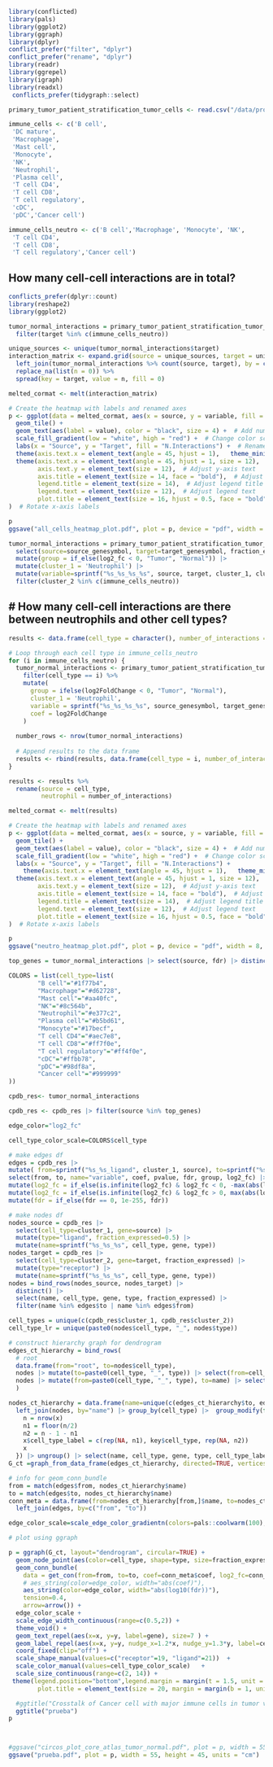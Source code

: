 ```r
library(conflicted)
library(pals)
library(ggplot2)
library(ggraph)
library(dplyr)
conflict_prefer("filter", "dplyr")
conflict_prefer("rename", "dplyr")
library(readr)
library(ggrepel)
library(igraph)
library(readxl)
 conflicts_prefer(tidygraph::select)
```




```r
primary_tumor_patient_stratification_tumor_cells <- read.csv("/data/projects/2022/CRCA/results/v0.1/crc-atlas-dataset/latest/ds_analyses/liana_cell2cell/neutrophil_subclusters/tumor_blood/neutrophil.csv", row.names=1)
```

```r
immune_cells <- c('B cell',
 'DC mature',
 'Macrophage',
 'Mast cell',
 'Monocyte',
 'NK',
 'Neutrophil',
 'Plasma cell',
 'T cell CD4',
 'T cell CD8',
 'T cell regulatory',
 'cDC',
 'pDC','Cancer cell')
```




```r
immune_cells_neutro <- c('B cell','Macrophage', 'Monocyte', 'NK',
 'T cell CD4',
 'T cell CD8',
 'T cell regulatory','Cancer cell')
```

## How many cell-cell interactions are in total?

```r

conflicts_prefer(dplyr::count)
library(reshape2)
library(ggplot2)

tumor_normal_interactions = primary_tumor_patient_stratification_tumor_cells|>
  filter(target %in% c(immune_cells_neutro))

unique_sources <- unique(tumor_normal_interactions$target)
interaction_matrix <- expand.grid(source = unique_sources, target = unique_sources) %>%
  left_join(tumor_normal_interactions %>% count(source, target), by = c("source", "target")) %>%
  replace_na(list(n = 0)) %>%
  spread(key = target, value = n, fill = 0)

melted_cormat <- melt(interaction_matrix)

# Create the heatmap with labels and renamed axes
p <- ggplot(data = melted_cormat, aes(x = source, y = variable, fill = value)) + 
  geom_tile() +
  geom_text(aes(label = value), color = "black", size = 4) +  # Add numeric labels
  scale_fill_gradient(low = "white", high = "red") +  # Change color scale to reds
  labs(x = "Source", y = "Target", fill = "N.Interactions") +  # Rename x and y axis labels
  theme(axis.text.x = element_text(angle = 45, hjust = 1),   theme_minimal(base_family = "Arial") +  # Clean theme with Arial font
  theme(axis.text.x = element_text(angle = 45, hjust = 1, size = 12),  # Adjust x-axis text
        axis.text.y = element_text(size = 12),  # Adjust y-axis text
        axis.title = element_text(size = 14, face = "bold"),  # Adjust axis titles
        legend.title = element_text(size = 14),  # Adjust legend title
        legend.text = element_text(size = 12),  # Adjust legend text
        plot.title = element_text(size = 16, hjust = 0.5, face = "bold"))  # Adjust plot title
)  # Rotate x-axis labels

p
ggsave("all_cells_heatmap_plot.pdf", plot = p, device = "pdf", width = 8, height = 6)

```
 
 
 
```r
tumor_normal_interactions = primary_tumor_patient_stratification_tumor_cells|>
  select(source=source_genesymbol, target=target_genesymbol, fraction_expressed, fdr=fdr, log2_fc=log2FoldChange, cluster_2=cell_type, pvalue) |>
  mutate(group = if_else(log2_fc < 0, "Tumor", "Normal")) |>
  mutate(cluster_1 = 'Neutrophil') |>
  mutate(variable=sprintf("%s_%s_%s_%s", source, target, cluster_1, cluster_2), coef=log2_fc) |>
  filter(cluster_2 %in% c(immune_cells_neutro))
```


## #  How many cell-cell interactions are there between neutrophils and other cell types? 
```r
results <- data.frame(cell_type = character(), number_of_interactions = integer(), stringsAsFactors = FALSE)

# Loop through each cell type in immune_cells_neutro
for (i in immune_cells_neutro) {
  tumor_normal_interactions <- primary_tumor_patient_stratification_tumor_cells %>%
    filter(cell_type == i) %>%
    mutate(
      group = ifelse(log2FoldChange < 0, "Tumor", "Normal"),
      cluster_1 = 'Neutrophil',
      variable = sprintf("%s_%s_%s_%s", source_genesymbol, target_genesymbol, cluster_1, cell_type),
      coef = log2FoldChange
    )
  
  number_rows <- nrow(tumor_normal_interactions)
  
  # Append results to the data frame
  results <- rbind(results, data.frame(cell_type = i, number_of_interactions = number_rows, stringsAsFactors = FALSE))
}
```


```r

results <- results %>%
  rename(source = cell_type,
         neutrophil = number_of_interactions)

melted_cormat <- melt(results)

# Create the heatmap with labels and renamed axes
p <- ggplot(data = melted_cormat, aes(x = source, y = variable, fill = value)) + 
  geom_tile() +
  geom_text(aes(label = value), color = "black", size = 4) +  # Add numeric labels
  scale_fill_gradient(low = "white", high = "red") +  # Change color scale to reds
  labs(x = "Source", y = "Target", fill = "N.Interactions") + 
    theme(axis.text.x = element_text(angle = 45, hjust = 1),   theme_minimal(base_family = "Arial") +  # Clean theme with Arial font
  theme(axis.text.x = element_text(angle = 45, hjust = 1, size = 12),  # Adjust x-axis text
        axis.text.y = element_text(size = 12),  # Adjust y-axis text
        axis.title = element_text(size = 14, face = "bold"),  # Adjust axis titles
        legend.title = element_text(size = 14),  # Adjust legend title
        legend.text = element_text(size = 12),  # Adjust legend text
        plot.title = element_text(size = 16, hjust = 0.5, face = "bold"))  # Adjust plot title
)  # Rotate x-axis labels

p
ggsave("neutro_heatmap_plot.pdf", plot = p, device = "pdf", width = 8, height =2)
```
 




```r
top_genes = tumor_normal_interactions |> select(source, fdr) |> distinct() |> arrange(fdr) |> pull(source) |> head(10)
```





```r
COLORS = list(cell_type=list(
        "B cell"="#1f77b4",
        "Macrophage"="#d62728",
        "Mast cell"="#aa40fc",
        "NK"="#8c564b",
        "Neutrophil"="#e377c2",
        "Plasma cell"="#b5bd61",
        "Monocyte"="#17becf",
        "T cell CD4"="#aec7e8",
        "T cell CD8"="#ff7f0e",
        "T cell regulatory"="#ff4f0e",
        "cDC"="#ffbb78",
        "pDC"="#98df8a",
        "Cancer cell"="#999999"
))
```







```r
cpdb_res<- tumor_normal_interactions
```

```r
cpdb_res <- cpdb_res |> filter(source %in% top_genes)
```

```r
edge_color="log2_fc"
```

```r
cell_type_color_scale=COLORS$cell_type
```



```r
# make edges df
edges = cpdb_res |>
mutate( from=sprintf("%s_%s_ligand", cluster_1, source), to=sprintf("%s_%s_receptor", cluster_2, target)) |>
select(from, to, name="variable", coef, pvalue, fdr, group, log2_fc) |>
mutate(log2_fc = if_else(is.infinite(log2_fc) & log2_fc < 0, -max(abs(log2_fc[is.finite(log2_fc)])), log2_fc)) |>
mutate(log2_fc = if_else(is.infinite(log2_fc) & log2_fc > 0, max(abs(log2_fc[is.finite(log2_fc)])), log2_fc)) |>
mutate(fdr = if_else(fdr == 0, 1e-255, fdr))
```


```r
# make nodes df
nodes_source = cpdb_res |>
  select(cell_type=cluster_1, gene=source) |>
  mutate(type="ligand", fraction_expressed=0.5) |>
  mutate(name=sprintf("%s_%s_%s", cell_type, gene, type))
nodes_target = cpdb_res |>
  select(cell_type=cluster_2, gene=target, fraction_expressed) |>
  mutate(type="receptor") |>
  mutate(name=sprintf("%s_%s_%s", cell_type, gene, type))
nodes = bind_rows(nodes_source, nodes_target) |>
  distinct() |>
  select(name, cell_type, gene, type, fraction_expressed) |>
  filter(name %in% edges$to | name %in% edges$from)

```

```r

cell_types = unique(c(cpdb_res$cluster_1, cpdb_res$cluster_2))
cell_type_lr = unique(paste0(nodes$cell_type, "_", nodes$type))

```

```r
# construct hierarchy graph for dendrogram
edges_ct_hierarchy = bind_rows(
  # root
  data.frame(from="root", to=nodes$cell_type),
  nodes |> mutate(to=paste0(cell_type, "_", type)) |> select(from=cell_type, to) |> distinct(),
  nodes |> mutate(from=paste0(cell_type, "_", type), to=name) |> select(from, to)
  )
```

```r

nodes_ct_hierarchy = data.frame(name=unique(c(edges_ct_hierarchy$to, edges_ct_hierarchy$from))) |>
  left_join(nodes, by="name") |> group_by(cell_type) |>  group_modify(function(x, key) {
    n = nrow(x)
    n1 = floor(n/2)
    n2 = n - 1 - n1
    x$cell_type_label = c(rep(NA, n1), key$cell_type, rep(NA, n2))
    x
  }) |> ungroup() |> select(name, cell_type, gene, type, cell_type_label, fraction_expressed)
G_ct =graph_from_data_frame(edges_ct_hierarchy, directed=TRUE, vertices=nodes_ct_hierarchy)
```

```r
# info for geom_conn_bundle
from = match(edges$from, nodes_ct_hierarchy$name)
to = match(edges$to, nodes_ct_hierarchy$name)
conn_meta = data.frame(from=nodes_ct_hierarchy[from,]$name, to=nodes_ct_hierarchy[to,]$name) |>
  left_join(edges, by=c("from", "to"))
```
```r
edge_color_scale=scale_edge_color_gradientn(colors=pals::coolwarm(100), limits=c(-1.5,1.5) * max(abs(conn_meta[[edge_color]])))
```



```r
# plot using ggraph

p = ggraph(G_ct, layout="dendrogram", circular=TRUE) +
  geom_node_point(aes(color=cell_type, shape=type, size=fraction_expressed), stroke=2, fill="white") +
  geom_conn_bundle(
    data = get_con(from=from, to=to, coef=conn_meta$coef, log2_fc=conn_meta$log2_fc, pvalue=conn_meta$pvalue, group=conn_meta$group, fdr=conn_meta$fdr),
    # aes_string(color=edge_color, width="abs(coef)"),
    aes_string(color=edge_color, width="abs(log10(fdr))"),
    tension=0.4,
    arrow=arrow()) +
  edge_color_scale +
  scale_edge_width_continuous(range=c(0.5,2)) +
  theme_void() +
  geom_text_repel(aes(x=x, y=y, label=gene), size=7 ) +
  geom_label_repel(aes(x=x, y=y, nudge_x=1.2*x, nudge_y=1.3*y, label=cell_type_label), xlim=c(-2, 2), size=10, force=3, alpha=.8) +
  coord_fixed(clip="off") +
  scale_shape_manual(values=c("receptor"=19, "ligand"=21))  +
  scale_color_manual(values=cell_type_color_scale)   +
  scale_size_continuous(range=c(2, 14)) +
 theme(legend.position="bottom",legend.margin = margin(t = 1.5, unit = "cm"),legend.key.size = unit(0.8, "cm"), plot.margin = margin(2, 3, 3, 3, "cm"),
        plot.title = element_text(size = 20, margin = margin(b = 1, unit = "cm"), hjust = 0.5)) +  # Center align the title

  #ggtitle("Crosstalk of Cancer cell with major immune cells in tumor vs normal. Top 10 DEG in Cancer cell")
  ggtitle("prueba")
p



#ggsave("circos_plot_core_atlas_tumor_normal.pdf", plot = p, width = 55, height = 45, units = "cm")
ggsave("prueba.pdf", plot = p, width = 55, height = 45, units = "cm")
```